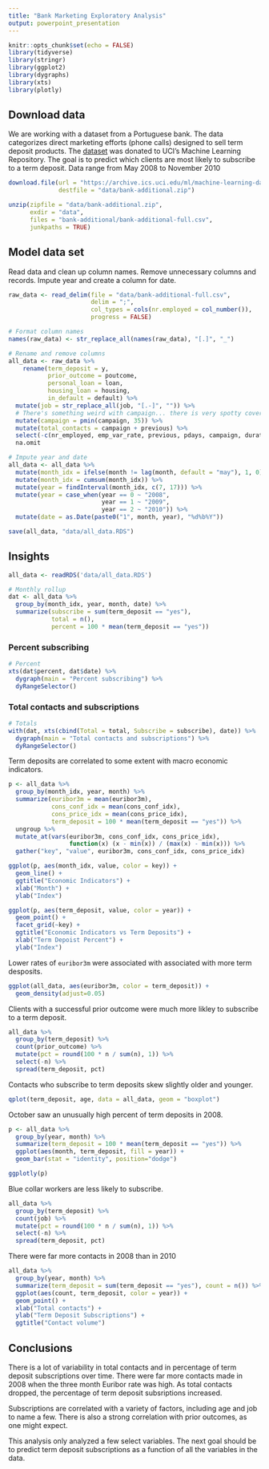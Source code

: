 ```yaml
---
title: "Bank Marketing Exploratory Analysis"
output: powerpoint_presentation
---
```


```r
knitr::opts_chunk$set(echo = FALSE)
library(tidyverse)
library(stringr)
library(ggplot2)
library(dygraphs)
library(xts)
library(plotly)
```

## Download data

We are working with a dataset from a Portuguese bank.  The data categorizes direct marketing efforts (phone calls) designed to sell term deposit products.  The [dataset](https://archive.ics.uci.edu/ml/datasets/Bank+Marketing) was donated to UCI's Machine Learning Repository. The goal is to predict which clients are most likely to subscribe to a term deposit. Data range from May 2008 to November 2010


```r
download.file(url = "https://archive.ics.uci.edu/ml/machine-learning-databases/00222/bank-additional.zip",
              destfile = "data/bank-additional.zip")

unzip(zipfile = "data/bank-additional.zip", 
      exdir = "data", 
      files = "bank-additional/bank-additional-full.csv", 
      junkpaths = TRUE)
```

## Model data set

Read data and clean up column names. Remove unnecessary columns and records. Impute year and create a column for date.

```r
raw_data <- read_delim(file = "data/bank-additional-full.csv",
                       delim = ";",
                       col_types = cols(nr.employed = col_number()),
                       progress = FALSE)

# Format column names
names(raw_data) <- str_replace_all(names(raw_data), "[.]", "_")

# Rename and remove columns
all_data <- raw_data %>%
    rename(term_deposit = y,
           prior_outcome = poutcome,
           personal_loan = loan,
           housing_loan = housing,
           in_default = default) %>%
  mutate(job = str_replace_all(job, "[.-]", "")) %>%
  # There's something weird with campaign... there is very spotty coverage after 35 (up to 56).
  mutate(campaign = pmin(campaign, 35)) %>%
  mutate(total_contacts = campaign + previous) %>%
  select(-c(nr_employed, emp_var_rate, previous, pdays, campaign, duration)) %>%
  na.omit

# Impute year and date
all_data <- all_data %>%
  mutate(month_idx = ifelse(month != lag(month, default = "may"), 1, 0)) %>%
  mutate(month_idx = cumsum(month_idx)) %>%
  mutate(year = findInterval(month_idx, c(7, 17))) %>%
  mutate(year = case_when(year == 0 ~ "2008",
                          year == 1 ~ "2009",
                          year == 2 ~ "2010")) %>%
  mutate(date = as.Date(paste0("1", month, year), "%d%b%Y"))

save(all_data, "data/all_data.RDS")
```

## Insights

```r
all_data <- readRDS('data/all_data.RDS')

# Monthly rollup
dat <- all_data %>%
  group_by(month_idx, year, month, date) %>%
  summarize(subscribe = sum(term_deposit == "yes"), 
            total = n(),
            percent = 100 * mean(term_deposit == "yes"))
```

### Percent subscribing

```r
# Percent
xts(dat$percent, dat$date) %>%
  dygraph(main = "Percent subscribing") %>%
  dyRangeSelector()
```

### Total contacts and subscriptions

```r
# Totals
with(dat, xts(cbind(Total = total, Subscribe = subscribe), date)) %>%
  dygraph(main = "Total contacts and subscriptions") %>%
  dyRangeSelector()
```

Term deposits are correlated to some extent with macro economic indicators.

```r
p <- all_data %>%
  group_by(month_idx, year, month) %>%
  summarize(euribor3m = mean(euribor3m),
            cons_conf_idx = mean(cons_conf_idx),
            cons_price_idx = mean(cons_price_idx),
            term_deposit = 100 * mean(term_deposit == "yes")) %>%
  ungroup %>%
  mutate_at(vars(euribor3m, cons_conf_idx, cons_price_idx),
                 function(x) (x - min(x)) / (max(x) - min(x))) %>%
  gather("key", "value", euribor3m, cons_conf_idx, cons_price_idx)

ggplot(p, aes(month_idx, value, color = key)) +
  geom_line() +
  ggtitle("Economic Indicators") +
  xlab("Month") +
  ylab("Index")

ggplot(p, aes(term_deposit, value, color = year)) +
  geom_point() +
  facet_grid(~key) +
  ggtitle("Economic Indicators vs Term Deposits") +
  xlab("Term Depoist Percent") +
  ylab("Index")

```

Lower rates of `euribor3m` were associated with associated with more term desposits. 

```r
ggplot(all_data, aes(euribor3m, color = term_deposit)) +
  geom_density(adjust=0.05)
```

Clients with a successful prior outcome were much more likley to subscribe to a term deposit.

```r
all_data %>%
  group_by(term_deposit) %>%
  count(prior_outcome) %>%
  mutate(pct = round(100 * n / sum(n), 1)) %>%
  select(-n) %>%
  spread(term_deposit, pct)
```

Contacts who subscribe to term deposits skew slightly older and younger.

```r
qplot(term_deposit, age, data = all_data, geom = "boxplot")
```

October saw an unusually high percent of term deposits in 2008.

```r
p <- all_data %>%
  group_by(year, month) %>%
  summarize(term_deposit = 100 * mean(term_deposit == "yes")) %>%
  ggplot(aes(month, term_deposit, fill = year)) +
  geom_bar(stat = "identity", position="dodge")

ggplotly(p)
```

Blue collar workers are less likely to subscribe.

```r
all_data %>%
  group_by(term_deposit) %>%
  count(job) %>%
  mutate(pct = round(100 * n / sum(n), 1)) %>%
  select(-n) %>%
  spread(term_deposit, pct)
```

There were far more contacts in 2008 than in 2010

```r
all_data %>%
  group_by(year, month) %>%
  summarize(term_deposit = sum(term_deposit == "yes"), count = n()) %>%
  ggplot(aes(count, term_deposit, color = year)) +
  geom_point() +
  xlab("Total contacts") +
  ylab("Term Deposit Subscriptions") +
  ggtitle("Contact volume")
```

## Conclusions

There is a lot of variability in total contacts and in percentage of term deposit subscriptions over time. There were far more contacts made in 2008 when the three month Euribor rate was high. As total contacts dropped, the percentage of term deposit subsriptions increased.

Subscriptions are correlated with a variety of factors, including age and job to name a few. There is also a strong correlation with prior outcomes, as one might expect.

This analysis only analyzed a few select variables. The next goal should be to predict term deposit subscriptions as a function of all the variables in the data.